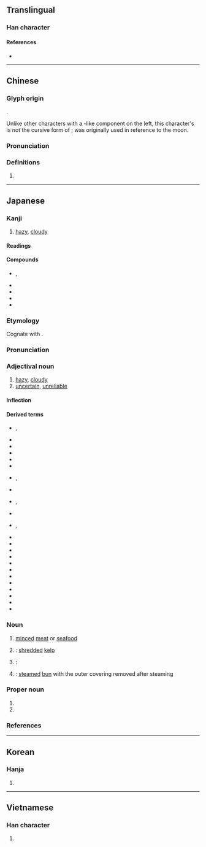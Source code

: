 {{also|胧}}
{{character info}}
==Translingual==

===Han character===
{{Han char|rn=74|rad=月|as=16|sn=20|four=71211|canj=BYBP|ids=⿰月龍}}

====References====
* {{Han ref|kx=0507.040|dkj=12179|dj=0888.090|hdz=32124.130|uh=6727|ud=26407|bh=C467|bd=50279}}

----

==Chinese==
{{zh-forms|s=胧}}

===Glyph origin===
{{Han etym}}
{{Han compound|ls=psc|月|c1=s|t1=moon|龍|c2=p}}.

Unlike other characters with a {{m|zh|月}}-like component on the left, this character's {{m|zh|月}} is not the cursive form of {{m|zh|肉}}; {{m|zh|朦朧}} was originally used in reference to the moon.

===Pronunciation===
{{zh-pron
|m=lóng
|c=lung4
|mn=ml:lông
|mc=y
|oc=y
|ma=
|cat=n
}}

===Definitions===
{{zh-hanzi}}

# {{zh-only|朦朧}}

----

==Japanese==

===Kanji===
{{ja-kanji|grade=|rs=月16}}

# [[hazy]], [[cloudy]]

====Readings====
{{ja-readings
|goon=る
|kanon=ろう
|kun=おぼろ-
}}

====Compounds====
{{der-top|Compounds}}
* {{ja-r|朧朧|ろうろう|rom=-}}, {{ja-r|朧々|ろうろう}}
* {{ja-r|朧銀|ろうぎん}}
* {{ja-r|朧月|ろうげつ}}
* {{ja-r|朧夜|ろうや}}
* {{ja-r|朦朧|もうろう}}
{{der-bottom}}

===Etymology===
{{ja-kanjitab|おぼろ|yomi=k}}
Cognate with {{m|ja|凡|tr=opo → ō||[[dim]], [[faint]]}}.

===Pronunciation===
{{ja-pron|y=k|おぼろ|acc=0|acc_ref=DJR}}

===Adjectival noun===
{{ja-adj|infl=na|おぼろ}}

# [[hazy]], [[cloudy]]
# [[uncertain]], [[unreliable]]

====Inflection====
{{ja-na|おぼろ}}

====Derived terms====
{{der-top}}
* {{ja-r|朧%朧|おぼろ%-おぼろ|rom=-}}, {{ja-r|朧%々|おぼろ%-おぼろ}}
* {{ja-r|朧%影|おぼろ%かげ}}
* {{ja-r|朧絣|おぼろがすり}}
* {{ja-r|朧%銀|おぼろ%ぎん}}
* {{ja-r|朧%雲|おぼろ%ぐも}}
* {{ja-r|朧%九曜|おぼろ%-くよう}}
* {{ja-r|朧げ|おぼろげ|rom=-}}, {{ja-r|朧%気|おぼろ%げ}}
* {{ja-r|朧%昆布|おぼろ%-こんぶ}}
* {{ja-r|朧%染|おぼろ%ぞめ|rom=-}}, {{ja-r|朧%染め|おぼろ%ぞめ}}
* {{ja-r|朧%月|おぼろ%づき}}
* {{ja-r|朧%月%夜|おぼろ%づき%よ}}, {{ja-r|朧%月%夜|おぼろ%づく%よ}}
* {{ja-r|朧%蔦|おぼろ%づた}}
* {{ja-r|朧%豆腐|おぼろ%-どうふ}}
* {{ja-r|朧の清水|^おぼろ の ^しみず}}
* {{ja-r|朧%花色|おぼろ%-はないろ}}
* {{ja-r|朧%富士|おぼろ%ふじ}}
* {{ja-r|朧%船|おぼろ%ぶね}}
* {{ja-r|朧%饅頭|おぼろ%-まんじゅう}}
* {{ja-r|朧%木綿|おぼろ%-もめん}}
* {{ja-r|朧%闇|おぼろ%やみ}}
* {{ja-r|朧%夜|おぼろ%よ}}
* {{ja-r|朧%輪|おぼろ%わ}}
* {{ja-r|月も朧に白魚の篝もかすむ春の空|つき も おぼろ に しらうお の かがり も かすむ はる の そら}}
{{der-bottom}}

===Noun===
{{ja-noun|おぼろ}}

# [[mince]]d [[meat]] or [[seafood]]
# {{short for|ja|朧昆布|tr=oboro-konbu|nodot=1|sort=おほろ}}: [[shred]]ded [[kelp]]
# {{short for|ja|朧豆腐|tr=oboro-dōfu|nodot=1}}: {{rfdef|ja|sort=おほろ}}
# {{short for|ja|朧饅頭|tr=oboro-manjū|nodot=1}}: [[steam]]ed [[bun]] with the outer covering removed after steaming

===Proper noun===
{{ja-pos|proper|おぼろ}}

# {{given name|ja|female|A=a|sort=おほろ}} 
# {{surname|ja|A=a|nodot=1|sort=おほろ}} 

===References===
<references/>

----

==Korean==

===Hanja===
{{ko-hanja|hangeul=[[롱]]>[[농]]|eumhun=|rv=rong>nong|mr=rong>nong|y=long>nong}}

# {{rfdef|ko|sort=月16}}

----

==Vietnamese==

===Han character===
{{vi-hantu|[[lung]], [[lông]]|rs=月16}}

# {{rfdef|vi|sort=月16}}